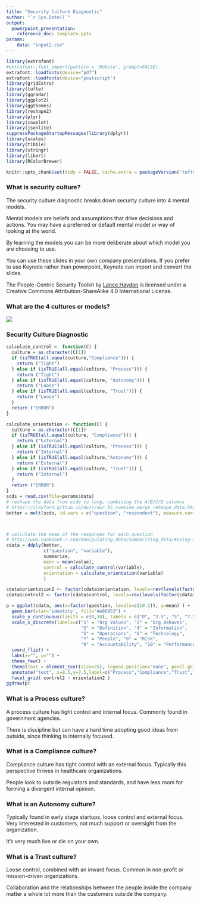 ```yaml
---
title: "Security Culture Diagnostic"
author: "`r Sys.Date()`"
output: 
  powerpoint_presentation:
    reference_doc: template.pptx
params: 
    data: "input2.csv"
---
```


```r
library(extrafont)
#extrafont::font_import(pattern = 'Roboto', prompt=FALSE)
extrafont::loadfonts(device="pdf")
extrafont::loadfonts(device="postscript")
library(gridExtra)
library(tufte)
library(ggradar)
library(ggplot2)
library(ggthemes)
library(reshape2)
library(plyr)
library(cowplot)
library(jsonlite)
suppressPackageStartupMessages(library(dplyr))
library(scales)
library(tibble)
library(stringr)
library(likert)
library(RColorBrewer)

knitr::opts_chunk$set(tidy = FALSE, cache.extra = packageVersion('tufte'))
```

### What is security culture?

The security culture diagnostic breaks down security culture into 4 mental
models.

Mental models are beliefs and assumptions that drive decisions and actions. You may
have a preferred or default mental model or way of looking at the world.

By learning the models you can be more deliberate
about which model you are choosing to use.

::: notes
You can use these slides in your own company presentations. If you prefer
to use Keynote rather than powerpoint, Keynote can import and convert the
slides.

The People-Centric Security Toolkit by [Lance Hayden](http://lancehayden.net/culture/)
is licensed under a Creative Commons Attribution-ShareAlike 4.0 International License.
:::

### What are the 4 cultures or models?

 ![](culture-as-mental-model.png) 

### Security Culture Diagnostic

```r
calculate_control <- function(C) {
  culture = as.character(C[1])
  if (isTRUE(all.equal(culture,"Compliance"))) {
    return ("Tight")
  } else if (isTRUE(all.equal(culture, "Process"))) {
    return ("Tight")
  } else if (isTRUE(all.equal(culture, "Autonomy"))) {
    return ("Loose")
  } else if (isTRUE(all.equal(culture, "Trust"))) {
    return ("Loose")
  }
  return ("ERROR")
}

calculate_orientation <- function(C) {
  culture = as.character(C[1])
  if (isTRUE(all.equal(culture, "Compliance"))) {
    return ("External")
  } else if (isTRUE(all.equal(culture, "Process"))) {
    return ("Internal")
  } else if (isTRUE(all.equal(culture,"Autonomy"))) {
    return ("External")
  } else if (isTRUE(all.equal(culture, "Trust"))) {
    return ("Internal")
  }
  return ("ERROR")
} 
scds = read.csv(file=params$data)
# reshape the data from wide to long, combining the A/B/C/D columns
# https://clayford.github.io/dwir/dwr_05_combine_merge_rehsape_data.html
better = melt(scds, id.vars = c("question", "respondent"), measure.vars = c("Compliance","Autonomy","Trust","Process"))



# calculate the mean of the responses for each question
# http://www.cookbook-r.com/Manipulating_data/Summarizing_data/#using-ddply
cdata = ddply(better, 
              c("question", "variable"), 
              summarize, 
              mean = mean(value), 
              control = calculate_control(variable),
              orientation = calculate_orientation(variable)
              )

cdata$orientation2 <- factor(cdata$orientation, levels=rev(levels(factor(cdata$orientation))))
cdata$control2 <- factor(cdata$control, levels=rev(levels(factor(cdata$control))))

p = ggplot(cdata, aes(x=factor(question, levels=c(10:1)), y=mean) ) +
  geom_bar(stat='identity', fill="#e86953") + 
  scale_y_continuous(limits = c(0,10), labels = c("0", "2.5", "5", "7.5", "10")) +
  scale_x_discrete(labels=c("1" = "Org Values", "2" = "Org Behaves",
                            "3" = "Definition", "4" = "Information",
                            "5" = "Operations", "6" = "Technology",
                            "7" = "People", "8" = "Risk",
                            "9" = "Accountability", "10" = "Performance")) +
  coord_flip() + 
  labs(x="", y="") + 
  theme_few() +
  theme(text = element_text(size=25), legend.position="none", panel.grid.minor = element_line()) +
  annotate("text", x=8.5,y=7.5,label=c("Process","Compliance","Trust","Autonomy"), size=8.0) +
  facet_grid( control2 ~ orientation2 )
ggdraw(p)
```

### What is a Process culture?

A process culture has tight control and internal focus. Commonly found in
government agencies. 

There is discipline but can have a hard time adopting good ideas from outside,
since thinking is internally focused.

### What is a Compliance culture?

Compliance culture has tight control with an external focus. Typically this
perspective thrives in healthcare organizations.

People look to outside regulators and standards, and have less room for forming
a divergent internal opinion.

### What is an Autonomy culture?

Typically found in early stage startups, loose control and external focus.
Very interested in customers, not much support or oversight from the organization.

It's very much live or die on your own.

### What is a Trust culture?

Loose control, combined with an inward focus. Common in non-profit or mission-driven
organizations.

Collaboration and the relationships between the people inside the company matter
a whole lot more than the customers outside the company.